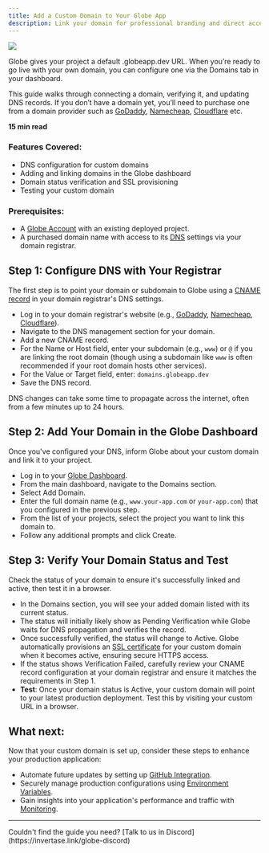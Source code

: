 ```yaml
---
title: Add a Custom Domain to Your Globe App
description: Link your domain for professional branding and direct access to your application.
---
```


<Image src="/assets/guides/custom-domain.png" />

Globe gives your project a default .globeapp.dev URL. When you’re ready to go live with your own domain, you can configure one via the Domains tab in your dashboard.

This guide walks through connecting a domain, verifying it, and updating DNS records. If you don’t have a domain yet, you’ll need to purchase one from a domain provider such as [GoDaddy](https://www.godaddy.com/), [Namecheap](https://www.namecheap.com/), [Cloudflare](https://www.cloudflare.com/products/registrar/) etc.

**15 min read**

### Features Covered:

- DNS configuration for custom domains
- Adding and linking domains in the Globe dashboard
- Domain status verification and SSL provisioning
- Testing your custom domain

### Prerequisites:

- A [Globe Account](https://globe.dev/login) with an existing deployed project.
- A purchased domain name with access to its [DNS](https://www.cloudflare.com/learning/dns/what-is-dns/) settings via your domain registrar.

## Step 1: Configure DNS with Your Registrar

The first step is to point your domain or subdomain to Globe using a [CNAME record](https://www.cloudflare.com/learning/dns/dns-records/dns-cname-record/) in your domain registrar's DNS settings.

- Log in to your domain registrar's website (e.g., [GoDaddy](https://www.godaddy.com/), [Namecheap](https://www.namecheap.com/), [Cloudflare](https://www.cloudflare.com/products/registrar/)).
- Navigate to the DNS management section for your domain.
- Add a new CNAME record.
- For the Name or Host field, enter your subdomain (e.g., `www`) or `@` if you are linking the root domain (though using a subdomain like `www` is often recommended if your root domain hosts other services).
- For the Value or Target field, enter: `domains.globeapp.dev`
- Save the DNS record.

<Info>
  DNS changes can take some time to propagate across the internet, often from a
  few minutes up to 24 hours.
</Info>

## Step 2: Add Your Domain in the Globe Dashboard

Once you've configured your DNS, inform Globe about your custom domain and link it to your project.

- Log in to your [Globe Dashboard](https://globe.dev/login).
- From the main dashboard, navigate to the Domains section.
- Select Add Domain.
- Enter the full domain name (e.g., `www.your-app.com` or `your-app.com`) that you configured in the previous step.
- From the list of your projects, select the project you want to link this domain to.
- Follow any additional prompts and click Create.

## Step 3: Verify Your Domain Status and Test

Check the status of your domain to ensure it's successfully linked and active, then test it in a browser.

- In the Domains section, you will see your added domain listed with its current status.
- The status will initially likely show as Pending Verification while Globe waits for DNS propagation and verifies the record.
- Once successfully verified, the status will change to Active. Globe automatically provisions an [SSL certificate](https://www.cloudflare.com/learning/ssl/what-is-an-ssl-certificate/) for your custom domain when it becomes active, ensuring secure HTTPS access.
- If the status shows Verification Failed, carefully review your CNAME record configuration at your domain registrar and ensure it matches the requirements in Step 1.
- **Test**: Once your domain status is Active, your custom domain will point to your latest production deployment. Test this by visiting your custom URL in a browser.

## What next:

Now that your custom domain is set up, consider these steps to enhance your production application:

- Automate future updates by setting up [GitHub Integration](https://docs.globe.dev/core-concepts/github-integration).
- Securely manage production configurations using [Environment Variables](https://docs.globe.dev/core-concepts/environment-variables).
- Gain insights into your application's performance and traffic with [Monitoring](https://docs.globe.dev/core-concepts/monitoring).

---

<Info>
  Couldn't find the guide you need? [Talk to us in
  Discord](https://invertase.link/globe-discord)
</Info>

